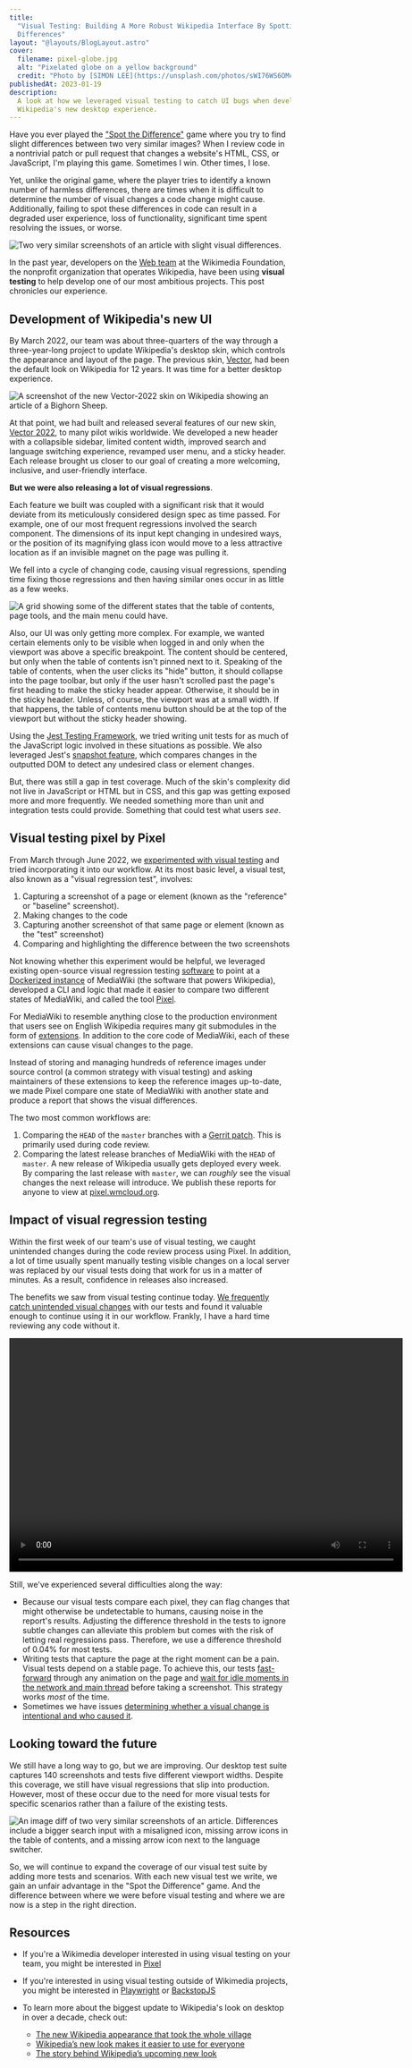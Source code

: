```yaml
---
title:
  "Visual Testing: Building A More Robust Wikipedia Interface By Spotting the
  Differences"
layout: "@layouts/BlogLayout.astro"
cover:
  filename: pixel-globe.jpg
  alt: "Pixelated globe on a yellow background"
  credit: "Photo by [SIMON LEE](https://unsplash.com/photos/sWI76WS6OMc)"
publishedAt: 2023-01-19
description:
  A look at how we leveraged visual testing to catch UI bugs when developing
  Wikipedia's new desktop experience.
---
```



Have you ever played the
["Spot the Difference"](https://en.wikipedia.org/wiki/Spot_the_difference) game
where you try to find slight differences between two very similar images? When I
review code in a nontrivial patch or pull request that changes a website's HTML,
CSS, or JavaScript, I'm playing this game. Sometimes I win. Other times, I lose.

Yet, unlike the original game, where the player tries to identify a known number
of harmless differences, there are times when it is difficult to determine the
number of visual changes a code change might cause. Additionally, failing to
spot these differences in code can result in a degraded user experience, loss of
functionality, significant time spent resolving the issues, or worse.

<Image
  src={referenceAndTest}
  alt="Two very similar screenshots of an article with slight visual differences."
  caption="Can you spot the differences between these two images? See the end of this article for the answer!"
/>

In the past year, developers on the
[Web team](https://www.mediawiki.org/wiki/Reading/Web) at the Wikimedia
Foundation, the nonprofit organization that operates Wikipedia, have been using
**visual testing** to help develop one of our most ambitious projects. This post
chronicles our experience.

## Development of Wikipedia's new UI

By March 2022, our team was about three-quarters of the way through a
three-year-long project to update Wikipedia's desktop skin, which controls the
appearance and layout of the page. The previous skin,
[Vector](https://www.mediawiki.org/wiki/Skin:Vector), had been the default look
on Wikipedia for 12 years. It was time for a better desktop experience.

<Image
  src={vector2022}
  alt="A screenshot of the new Vector-2022 skin on Wikipedia showing an article of a Bighorn Sheep."
  caption="The biggest update to Wikipedia's desktop look in over a decade: Vector-2022"
/>

At that point, we had built and released several features of our new skin,
[Vector 2022](https://www.mediawiki.org/wiki/Skin:Vector/2022), to many pilot
wikis worldwide. We developed a new header with a collapsible sidebar, limited
content width, improved search and language switching experience, revamped user
menu, and a sticky header. Each release brought us closer to our goal of
creating a more welcoming, inclusive, and user-friendly interface.

**But we were also releasing a lot of visual regressions**.

Each feature we built was coupled with a significant risk that it would deviate
from its meticulously considered design spec as time passed. For example, one of
our most frequent regressions involved the search component. The dimensions of
its input kept changing in undesired ways, or the position of its magnifying
glass icon would move to a less attractive location as if an invisible magnet on
the page was pulling it.

We fell into a cycle of changing code, causing visual regressions, spending time
fixing those regressions and then having similar ones occur in as little as a
few weeks.

<Image
  src={complexStates}
  alt="A grid showing some of the different states that the table of contents, page tools, and the main menu could have."
  caption="A grid showing eight different states that the table of contents, page tools, and the main menu could have."
/>

Also, our UI was only getting more complex. For example, we wanted certain
elements only to be visible when logged in and only when the viewport was above
a specific breakpoint. The content should be centered, but only when the table
of contents isn't pinned next to it. Speaking of the table of contents, when the
user clicks its "hide" button, it should collapse into the page toolbar, but
only if the user hasn't scrolled past the page's first heading to make the
sticky header appear. Otherwise, it should be in the sticky header. Unless, of
course, the viewport was at a small width. If that happens, the table of
contents menu button should be at the top of the viewport but without the sticky
header showing.

Using the [Jest Testing Framework](https://jestjs.io/), we tried writing unit
tests for as much of the JavaScript logic involved in these situations as
possible. We also leveraged Jest's
[snapshot feature](https://jestjs.io/docs/snapshot-testing), which compares
changes in the outputted DOM to detect any undesired class or element changes.

But, there was still a gap in test coverage. Much of the skin's complexity did
not live in JavaScript or HTML but in CSS, and this gap was getting exposed more
and more frequently. We needed something more than unit and integration tests
could provide. Something that could test what users _see_.

## Visual testing pixel by Pixel

From March through June 2022, we
[experimented with visual testing](https://phabricator.wikimedia.org/T302246)
and tried incorporating it into our workflow. At its most basic level, a visual
test, also known as a "visual regression test", involves:

1. Capturing a screenshot of a page or element (known as the "reference" or
   "baseline" screenshot).
2. Making changes to the code
3. Capturing another screenshot of that same page or element (known as the
   "test" screenshot)
4. Comparing and highlighting the difference between the two screenshots

Not knowing whether this experiment would be helpful, we leveraged existing
open-source visual regression testing
[software](https://github.com/garris/BackstopJS) to point at a
[Dockerized instance](https://www.mediawiki.org/wiki/MediaWiki-Docker) of
MediaWiki (the software that powers Wikipedia), developed a CLI and logic that
made it easier to compare two different states of MediaWiki, and called the tool
[Pixel](https://github.com/wikimedia/pixel).

For MediaWiki to resemble anything close to the production environment that
users see on English Wikipedia requires many git submodules in the form of
[extensions](https://www.mediawiki.org/wiki/Manual:Extensions). In addition to
the core code of MediaWiki, each of these extensions can cause visual changes to
the page.

Instead of storing and managing hundreds of reference images under source
control (a common strategy with visual testing) and asking maintainers of these
extensions to keep the reference images up-to-date, we made Pixel compare one
state of MediaWiki with another state and produce a report that shows the visual
differences.

The two most common workflows are:

1. Comparing the `HEAD` of the `master` branches with a
   [Gerrit patch](https://gerrit.wikimedia.org/). This is primarily used during
   code review.
2. Comparing the latest release branches of MediaWiki with the `HEAD` of
   `master`. A new release of Wikipedia usually gets deployed every week. By
   comparing the last release with `master`, we can _roughly_ see the visual
   changes the next release will introduce. We publish these reports for anyone
   to view at [pixel.wmcloud.org](https://pixel.wmcloud.org/).

## Impact of visual regression testing

Within the first week of our team's use of visual testing, we caught unintended
changes during the code review process using Pixel. In addition, a lot of time
usually spent manually testing visible changes on a local server was replaced by
our visual tests doing that work for us in a matter of minutes. As a result,
confidence in releases also increased.

The benefits we saw from visual testing continue today.
[We frequently catch unintended visual changes](https://www.mediawiki.org/wiki/Reading/Web/Release_timeline/Visual_Changes)
with our tests and found it valuable enough to continue using it in our
workflow. Frankly, I have a hard time reviewing any code without it.

<Video
  description="Video showing a failed visual test with a difference in spacing between the title of the article and the table of contents icon button, as well as a difference in the width of the table of contents. In the video, the user can see the reference, the test image, and the differences highlighted in pink."
  width="704"
  height="418"
  src={visualTestDemo}
/>

Still, we've experienced several difficulties along the way:

- Because our visual tests compare each pixel, they can flag changes that might
  otherwise be undetectable to humans, causing noise in the report's results.
  Adjusting the difference threshold in the tests to ignore subtle changes can
  alleviate this problem but comes with the risk of letting real regressions
  pass. Therefore, we use a difference threshold of 0.04% for most tests.
- Writing tests that capture the page at the right moment can be a pain. Visual
  tests depend on a stable page. To achieve this, our tests
  [fast-forward](https://github.com/wikimedia/pixel/blob/474fd24e81ddb39f60b09ca2ed69e67c3d4f8774/src/engine-scripts/puppet/fastForwardAnimations.js)
  through any animation on the page and
  [wait for idle moments in the network and main thread](https://github.com/wikimedia/pixel/blob/daef37049a99ee7cea5534f236783e88332786fd/src/engine-scripts/puppet/onReady.js#L49-L52)
  before taking a screenshot. This strategy works _most_ of the time.
- Sometimes we have issues
  [determining whether a visual change is intentional and who caused it](https://phabricator.wikimedia.org/T320303).

## Looking toward the future

We still have a long way to go, but we are improving. Our desktop test suite
captures 140 screenshots and tests five different viewport widths. Despite this
coverage, we still have visual regressions that slip into production. However,
most of these occur due to the need for more visual tests for specific scenarios
rather than a failure of the existing tests.

<Image
  src={testDiff}
  alt="An image diff of two very similar screenshots of an article. Differences include a bigger search input with a misaligned icon, missing arrow icons in the table of contents, and a missing arrow icon next to the language switcher."
  caption="Highlighted in pink, there are three visual regressions from the set of images shown in the introduction of this article."
/>

So, we will continue to expand the coverage of our visual test suite by adding
more tests and scenarios. With each new visual test we write, we gain an unfair
advantage in the "Spot the Difference" game. And the difference between where we
were before visual testing and where we are now is a step in the right
direction.

## Resources

- If you're a Wikimedia developer interested in using visual testing on your
  team, you might be interested in [Pixel](https://github.com/wikimedia/pixel)

- If you're interested in using visual testing outside of Wikimedia projects,
  you might be interested in [Playwright](https://playwright.dev/) or
  [BackstopJS](https://github.com/garris/BackstopJS)

- To learn more about the biggest update to Wikipedia's look on desktop in over
  a decade, check out:
  - [The new Wikipedia appearance that took the whole village](https://jdlrobson.com/posts/2023-01-17_the-new-wikipedia-appearance-that-took-a-whole-village)
  - [Wikipedia’s new look makes it easier to use for everyone](https://diff.wikimedia.org/2023/01/18/wikipedias-new-look-makes-it-easier-to-use-for-everyone/)
  - [The story behind Wikipedia’s upcoming new look](https://diff.wikimedia.org/2021/08/12/the-story-behind-wikipedias-upcoming-new-look/)
